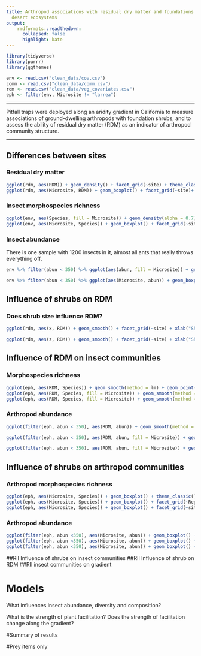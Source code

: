 ```yaml
---
title: Arthropod associations with residual dry matter and foundations shrubs in California
  desert ecosystems
output:
    rmdformats::readthedown:
      collapsed: false
      highlight: kate
---
```


```r
library(tidyverse)
library(purrr)
library(ggthemes)

env <- read.csv("clean_data/cov.csv")
comm <- read.csv("clean_data/comm.csv")
rdm <- read.csv("clean_data/veg_covariates.csv")
eph <- filter(env, Microsite != "larrea")
```

***

Pitfall traps were deployed along an aridity gradient in California to measure associations of ground-dwelling arthropods with foundation shrubs, and to assess the ability of residual dry matter (RDM) as an indicator of arthropod community structure.

***

## Differences between sites


### Residual dry matter
```r
ggplot(rdm, aes(RDM)) + geom_density() + facet_grid(~site) + theme_classic()
ggplot(rdm, aes(Microsite, RDM)) + geom_boxplot() + facet_grid(~site)+ theme_classic() + theme(axis.text.x = element_text(angle = 90, hjust = 1))

```



### Insect morphospecies richness
```r
ggplot(env, aes(Species, fill = Microsite)) + geom_density(alpha = 0.7) + facet_grid(~site)+ theme_classic()
ggplot(env, aes(Microsite, Species)) + geom_boxplot() + facet_grid(~site)+ theme_classic() + theme(axis.text.x = element_text(angle = 90, hjust = 1))
```




### Insect abundance
There is one sample with 1200 insects in it, almost all ants that really throws everything off. 
```r
env %>% filter(abun < 350) %>% ggplot(aes(abun, fill = Microsite)) + geom_density(alpha = 0.7) + facet_grid(~site)+ theme_classic()

env %>% filter(abun < 350) %>% ggplot(aes(Microsite, abun)) + geom_boxplot() + facet_grid(~site)+ theme_classic() + theme(axis.text.x = element_text(angle = 90, hjust = 1))
```



## Influence of shrubs on RDM

### Does shrub size influence RDM?
```r
ggplot(rdm, aes(x, RDM)) + geom_smooth() + facet_grid(~site) + xlab("Shrub Width")+ theme_classic()

ggplot(rdm, aes(z, RDM)) + geom_smooth() + facet_grid(~site) + xlab("Shrub Height")+ theme_classic()

```


## Influence of RDM on insect communities

### Morphospecies richness
```r
ggplot(eph, aes(RDM, Species)) + geom_smooth(method = lm) + geom_point() + theme_classic()
ggplot(eph, aes(RDM, Species, fill = Microsite)) + geom_smooth(method = lm) + geom_point() + theme_classic()
ggplot(eph, aes(RDM, Species, fill = Microsite)) + geom_smooth(method = lm) + geom_point() + theme_classic() + facet_grid(~Region)

```
### Arthropod abundance
```r
ggplot(filter(eph, abun < 350), aes(RDM, abun)) + geom_smooth(method = lm) + geom_point() + theme_classic()

ggplot(filter(eph, abun < 350), aes(RDM, abun, fill = Microsite)) + geom_smooth(method = lm) + geom_point() + theme_classic()

ggplot(filter(eph, abun < 350), aes(RDM, abun, fill = Microsite)) + geom_smooth(method = lm) + geom_point() + theme_classic() + facet_grid(~Region)
```


## Influence of shrubs on arthropod communities
### Arthropod morphospecies richness

```r
ggplot(eph, aes(Microsite, Species)) + geom_boxplot() + theme_classic() + theme(axis.text.x = element_text(angle = 90, hjust = 1))
ggplot(eph, aes(Microsite, Species)) + geom_boxplot() + facet_grid(~Region) + theme_classic() + theme(axis.text.x = element_text(angle = 90, hjust = 1))
ggplot(eph, aes(Microsite, Species)) + geom_boxplot() + facet_grid(~site) + theme_classic() + theme(axis.text.x = element_text(angle = 90, hjust = 1))
```
### Arthropod abundance
```r
ggplot(filter(eph, abun <350), aes(Microsite, abun)) + geom_boxplot() + theme_classic() + theme(axis.text.x = element_text(angle = 90, hjust = 1))
ggplot(filter(eph, abun <350), aes(Microsite, abun)) + geom_boxplot() + facet_grid(~Region) + theme_classic() + theme(axis.text.x = element_text(angle = 90, hjust = 1))
ggplot(filter(eph, abun <350), aes(Microsite, abun)) + geom_boxplot() + facet_grid(~site) + theme_classic() + theme(axis.text.x = element_text(angle = 90, hjust = 1))
```



##RII Influence of shrubs on insect communities
##RII Influence of shrub on RDM
##RII insect communities on gradient


# Models
What influences insect abundance, diversity and composition?

What is the strength of plant facilitation?
Does the strength of facilitation change along the gradient?

#Summary of results

#Prey items only

